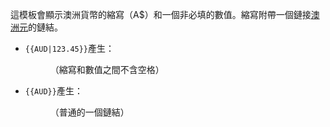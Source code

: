 <noinclude>
{{template doc page viewed directly}}
</noinclude>

這模板會顯示澳洲貨幣的縮寫（A$）和一個非必填的數值。縮寫附帶一個鏈接[[澳洲元]]的鏈結。
*<code><nowiki>{{AUD|123.45}}</nowiki></code>產生：
*:{{AUD|123.45}}（縮寫和數值之間不含空格）
*<code><nowiki>{{AUD}}</nowiki></code>產生：
*:{{AUD}}（普通的一個鏈結）